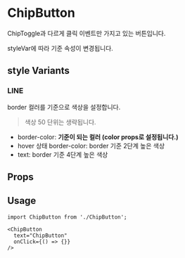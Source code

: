 
<Meta of={ChipButtonStories} />

# ChipButton

ChipToggle과 다르게 클릭 이벤트만 가지고 있는 버튼입니다.

styleVar에 따라 기준 속성이 변경됩니다.


## style Variants

### LINE

border 컬러를 기준으로 색상을 설정합니다.

> 색상 50 단위는 생략됩니다.

- border-color: **기준이 되는 컬러 (color props로 설정됩니다.)**
- hover 상태 border-color: border 기준 2단계 높은 색상
- text: border 기준 4단계 높은 색상


## Props

<PureArgsTable of={ChipButton} />

## Usage

<Canvas of={ChipButtonStories.Playground} />

```
import ChipButton from './ChipButton';

<ChipButton
  text="ChipButton"
  onClick={() => {}}
/>
```
